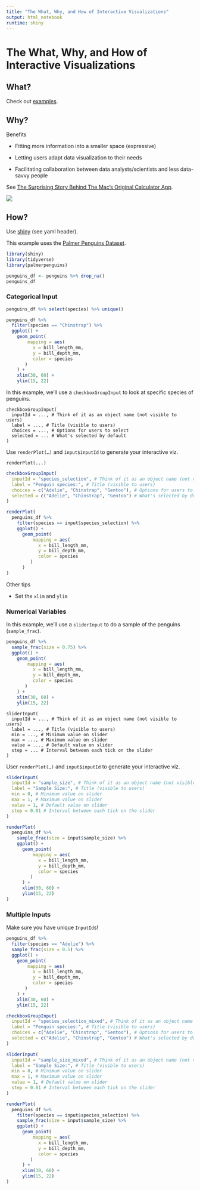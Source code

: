 ```yaml
---
title: "The What, Why, and How of Interactive Visualizations"
output: html_notebook
runtime: shiny
---
```


# The What, Why, and How of Interactive Visualizations

## What?

Check out [examples](https://shiny.rstudio.com/gallery/).

## Why?

Benefits

-   Fitting more information into a smaller space (expressive)

-   Letting users adapt data visualization to their needs

-   Facilitating collaboration between data analysts/scientists and less data-savvy people

See [The Surprising Story Behind The Mac's Original Calculator App](https://www.businessinsider.com/macintosh-calculator-2011-10).

![](https://i.insider.com/4ea5b2d869bedd576a000032?width=300&format=jpeg&auto=webp)

## How?

Use [shiny](https://shiny.rstudio.com/tutorial/) (see yaml header).

This example uses the [Palmer Penguins Dataset](https://allisonhorst.github.io/palmerpenguins/).

```r
library(shiny)
library(tidyverse)
library(palmerpenguins)
```

```r
penguins_df <- penguins %>% drop_na()
penguins_df
```

### Categorical Input

```r
penguins_df %>% select(species) %>% unique()
```

```r
penguins_df %>%
  filter(species == "Chinstrap") %>% 
  ggplot() + 
    geom_point(
        mapping = aes(
          x = bill_length_mm, 
          y = bill_depth_mm,
          color = species
       )
    ) + 
    xlim(30, 60) + 
    ylim(15, 22)
```

In this example, we'll use a `checkboxGroupInput` to look at specific species of penguins.

    checkboxGroupInput(
      inputId = ..., # Think of it as an object name (not visible to users)
      label = ..., # Title (visible to users)
      choices = ..., # Options for users to select
      selected = ... # What's selected by default
    )

Use `renderPlot(…)` and `input$inputId` to generate your interactive viz.

    renderPlot(...)

```r

checkboxGroupInput(
  inputId = "species_selection", # Think of it as an object name (not visible to users)
  label = "Penguin species:", # Title (visible to users)
  choices = c("Adelie", "Chinstrap", "Gentoo"), # Options for users to select
  selected = c("Adelie", "Chinstrap", "Gentoo") # What's selected by default
)
```

```r

renderPlot(
  penguins_df %>%
    filter(species == input$species_selection) %>% 
    ggplot() + 
      geom_point(
          mapping = aes(
            x = bill_length_mm, 
            y = bill_depth_mm,
            color = species
         )
      )
)
```

Other tips

-   Set the `xlim` and `ylim`

### Numerical Variables

In this example, we'll use a `sliderInput` to do a sample of the penguins (`sample_frac`).

```r
penguins_df %>%
  sample_frac(size = 0.75) %>% 
  ggplot() + 
    geom_point(
        mapping = aes(
          x = bill_length_mm, 
          y = bill_depth_mm,
          color = species
       )
    ) + 
    xlim(30, 60) + 
    ylim(15, 22)
```

    sliderInput(
      inputId = ..., # Think of it as an object name (not visible to users)
      label = ..., # Title (visible to users)
      min = ..., # Minimum value on slider
      max = ..., # Maximum value on slider
      value = ..., # Default value on slider
      step = ... # Interval between each tick on the slider
    )

User `renderPlot(…)` and `input$inputId` to generate your interactive viz.

```r

sliderInput(
  inputId = "sample_size", # Think of it as an object name (not visible to users)
  label = "Sample Size:", # Title (visible to users)
  min = 0, # Minimum value on slider
  max = 1, # Maximum value on slider
  value = 1, # Default value on slider
  step = 0.01 # Interval between each tick on the slider
)
```

```r

renderPlot(
  penguins_df %>%
    sample_frac(size = input$sample_size) %>% 
    ggplot() + 
      geom_point(
          mapping = aes(
            x = bill_length_mm, 
            y = bill_depth_mm,
            color = species
         )
      ) + 
      xlim(30, 60) + 
      ylim(15, 22)
)
```

### Multiple Inputs

Make sure you have unique `InputId`s!

```r
penguins_df %>%
  filter(species == "Adelie") %>% 
  sample_frac(size = 0.5) %>% 
  ggplot() + 
    geom_point(
        mapping = aes(
          x = bill_length_mm, 
          y = bill_depth_mm,
          color = species
       )
    ) + 
    xlim(30, 60) + 
    ylim(15, 22)
```

```r

checkboxGroupInput(
  inputId = "species_selection_mixed", # Think of it as an object name (not visible to users)
  label = "Penguin species:", # Title (visible to users)
  choices = c("Adelie", "Chinstrap", "Gentoo"), # Options for users to select
  selected = c("Adelie", "Chinstrap", "Gentoo") # What's selected by default
)

sliderInput(
  inputId = "sample_size_mixed", # Think of it as an object name (not visible to users)
  label = "Sample Size:", # Title (visible to users)
  min = 0, # Minimum value on slider
  max = 1, # Maximum value on slider
  value = 1, # Default value on slider
  step = 0.01 # Interval between each tick on the slider
)
```

```r

renderPlot(
  penguins_df %>%
    filter(species == input$species_selection) %>% 
    sample_frac(size = input$sample_size) %>% 
    ggplot() + 
      geom_point(
          mapping = aes(
            x = bill_length_mm, 
            y = bill_depth_mm,
            color = species
         )
      ) + 
      xlim(30, 60) + 
      ylim(15, 22)
)
```
